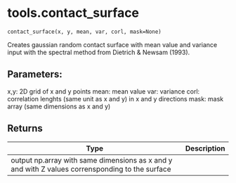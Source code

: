 # tools.contact_surface { #tools.contact_surface }

`contact_surface(x, y, mean, var, corl, mask=None)`

Creates gaussian random contact surface with mean value and variance input
with the spectral method from  Dietrich & Newsam (1993).

## Parameters:

x,y: 2D grid of x and y points
mean: mean value
var: variance
corl: correlation lenghts (same unit as x and y) in x and y directions
mask: mask array (same dimensions as x and y)

## Returns

| Type                                                                                            | Description   |
|-------------------------------------------------------------------------------------------------|---------------|
| output np.array with same dimensions as x and y and with Z values corrensponding to the surface |               |